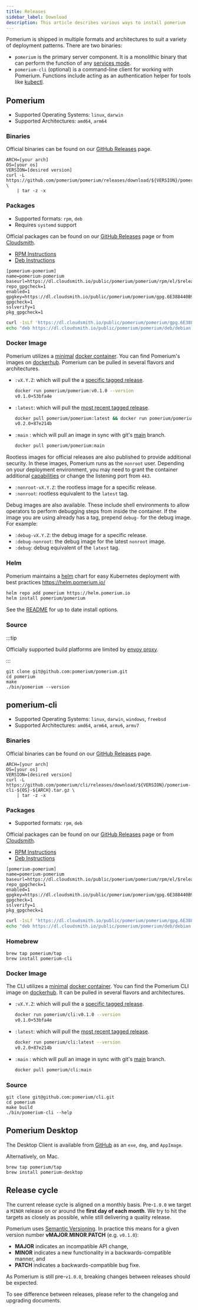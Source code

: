 ```yaml
---
title: Releases
sidebar_label: Download
description: This article describes various ways to install pomerium
---
```



Pomerium is shipped in multiple formats and architectures to suit a variety of deployment patterns. There are two binaries:

- `pomerium` is the primary server component. It is a monolithic binary that can perform the function of any [services mode](/docs/reference/service-mode).
- `pomerium-cli` (optional) is a command-line client for working with Pomerium. Functions include acting as an authentication helper for tools like [kubectl](/docs/k8s).

## Pomerium

- Supported Operating Systems: `linux`, `darwin`
- Supported Architectures: `amd64`, `arm64`

### Binaries

Official binaries can be found on our [GitHub Releases](https://github.com/pomerium/pomerium/releases) page.

```shell
ARCH=[your arch]
OS=[your os]
VERSION=[desired version]
curl -L https://github.com/pomerium/pomerium/releases/download/${VERSION}/pomerium-${OS}-${ARCH}.tar.gz \
    | tar -z -x
```

### Packages

- Supported formats: `rpm`, `deb`
- Requires `systemd` support

Official packages can be found on our [GitHub Releases](https://github.com/pomerium/pomerium/releases) page or from [Cloudsmith](https://cloudsmith.io/~pomerium/repos/pomerium/packages/).

- [RPM Instructions](https://cloudsmith.io/~pomerium/repos/pomerium/setup/#formats-rpm)
- [Deb Instructions](https://cloudsmith.io/~pomerium/repos/pomerium/setup/#formats-deb)

<Tabs>

<TabItem value="yum" label="Yum">

```abnf title="/etc/yum.repos.d/pomerium-pomerium.repo"
[pomerium-pomerium]
name=pomerium-pomerium
baseurl=https://dl.cloudsmith.io/public/pomerium/pomerium/rpm/el/$releasever/$basearch
repo_gpgcheck=1
enabled=1
gpgkey=https://dl.cloudsmith.io/public/pomerium/pomerium/gpg.6E388440B94E1407.key
gpgcheck=1
sslverify=1
pkg_gpgcheck=1
```

</TabItem>
<TabItem value="deb" label="Deb">

```bash
curl -1sLf 'https://dl.cloudsmith.io/public/pomerium/pomerium/gpg.6E388440B94E1407.key' | apt-key add -
echo "deb https://dl.cloudsmith.io/public/pomerium/pomerium/deb/debian buster main" > /etc/apt/sources.list.d/pomerium-pomerium.list
```

</TabItem>
</Tabs>

### Docker Image

Pomerium utilizes a [minimal](https://github.com/GoogleContainerTools/distroless) [docker container](https://www.docker.com/resources/what-container). You can find Pomerium's images on [dockerhub](https://hub.docker.com/r/pomerium/pomerium). Pomerium can be pulled in several flavors and architectures.

- `:vX.Y.Z`: which will pull the a [specific tagged release](https://github.com/pomerium/pomerium/tags).

  ```bash {1}
  docker run pomerium/pomerium:v0.1.0 --version
  v0.1.0+53bfa4e
  ```

- `:latest`: which will pull the [most recent tagged release](https://github.com/pomerium/pomerium/releases).

  ```bash {1}
  docker pull pomerium/pomerium:latest && docker run pomerium/pomerium:latest --version
  v0.2.0+87e214b
  ```

- `:main` : which will pull an image in sync with git's [main](https://github.com/pomerium/pomerium/tree/main) branch.

  ```bash {1}
  docker pull pomerium/pomerium:main
  ```

Rootless images for official releases are also published to provide additional security. In these images, Pomerium runs as the `nonroot` user. Depending on your deployment environment, you may need to grant the container additional [capabilities](https://linux-audit.com/linux-capabilities-hardening-linux-binaries-by-removing-setuid/) or change the listening port from `443`.

- `:nonroot-vX.Y.Z`: the rootless image for a specific release.
- `:nonroot`: rootless equivalent to the `latest` tag.

Debug images are also available. These include shell environments to allow operators to perform debugging steps from inside the container. If the image you are using already has a tag, prepend `debug-` for the debug image. For example:

- `:debug-vX.Y.Z`: the debug image for a specific release.
- `:debug-nonroot`: the debug image for the latest `nonroot` image.
- `:debug`: debug equivalent of the `latest` tag.

### Helm

Pomerium maintains a [helm](https://helm.sh) chart for easy Kubernetes deployment with best practices <https://helm.pomerium.io/>

```bash
helm repo add pomerium https://helm.pomerium.io
helm install pomerium/pomerium
```

See the [README](https://github.com/pomerium/pomerium-helm/blob/main/charts/pomerium/README.md) for up to date install options.

### Source

:::tip

Officially supported build platforms are limited by [envoy proxy](https://www.envoyproxy.io/).

:::

```shell
git clone git@github.com:pomerium/pomerium.git
cd pomerium
make
./bin/pomerium --version
```

## pomerium-cli

- Supported Operating Systems: `linux`, `darwin`, `windows`, `freebsd`
- Supported Architectures: `amd64`, `arm64`, `armv6`, `armv7`

### Binaries

Official binaries can be found on our [GitHub Releases](https://github.com/pomerium/cli/releases) page.

```shell
ARCH=[your arch]
OS=[your os]
VERSION=[desired version]
curl -L https://github.com/pomerium/cli/releases/download/${VERSION}/pomerium-cli-${OS}-${ARCH}.tar.gz \
    | tar -z -x
```

### Packages

- Supported formats: `rpm`, `deb`

Official packages can be found on our [GitHub Releases](https://github.com/pomerium/cli/releases) page or from [Cloudsmith](https://cloudsmith.io/~pomerium/repos/pomerium/packages/).

- [RPM Instructions](https://cloudsmith.io/~pomerium/repos/pomerium/setup/#formats-rpm)
- [Deb Instructions](https://cloudsmith.io/~pomerium/repos/pomerium/setup/#formats-deb)

<Tabs>

<TabItem value="yum" label="Yum">

```abnf title="/etc/yum.repos.d/pomerium-cli.repo"
[pomerium-pomerium]
name=pomerium-pomerium
baseurl=https://dl.cloudsmith.io/public/pomerium/pomerium/rpm/el/$releasever/$basearch
repo_gpgcheck=1
enabled=1
gpgkey=https://dl.cloudsmith.io/public/pomerium/pomerium/gpg.6E388440B94E1407.key
gpgcheck=1
sslverify=1
pkg_gpgcheck=1
```

</TabItem>
<TabItem value="deb" label="Deb">

```bash
curl -1sLf 'https://dl.cloudsmith.io/public/pomerium/pomerium/gpg.6E388440B94E1407.key' | apt-key add -
echo "deb https://dl.cloudsmith.io/public/pomerium/pomerium/deb/debian buster main" > /etc/apt/sources.list.d/pomerium-pomerium.list
```

</TabItem>
</Tabs>

### Homebrew

```shell
brew tap pomerium/tap
brew install pomerium-cli
```

### Docker Image

The CLI utilizes a [minimal](https://github.com/GoogleContainerTools/distroless) [docker container](https://www.docker.com/resources/what-container). You can find the Pomerium CLI image on [dockerhub](https://hub.docker.com/r/pomerium/cli). It can be pulled in several flavors and architectures.

- `:vX.Y.Z`: which will pull the a [specific tagged release](https://github.com/pomerium/cli/tags).

  ```bash {2}
  docker run pomerium/cli:v0.1.0 --version
  v0.1.0+53bfa4e
  ```

- `:latest`: which will pull the [most recent tagged release](https://github.com/pomerium/cli/releases).

  ```bash {2}
  docker run pomerium/cli:latest --version
  v0.2.0+87e214b
  ```

- `:main` : which will pull an image in sync with git's [main](https://github.com/pomerium/pomerium/tree/main) branch.

  ```bash
  docker pull pomerium/cli:main
  ```

### Source

```shell
git clone git@github.com:pomerium/cli.git
cd pomerium
make build
./bin/pomerium-cli --help
```

## Pomerium Desktop

The Desktop Client is available from [GitHub](https://github.com/pomerium/desktop-client/releases) as an `exe`, `dmg`, and `AppImage`.

Alternatively, on Mac.

```shell
brew tap pomerium/tap
brew install pomerium-desktop
```

## Release cycle

The current release cycle is aligned on a monthly basis. Pre-`1.0.0` we target a `MINOR` release on or around the **first day of each month**. We try to hit the targets as closely as possible, while still delivering a quality release.

Pomerium uses [Semantic Versioning](https://semver.org/). In practice this means for a given version number **vMAJOR**.**MINOR**.**PATCH** (e.g. `v0.1.0`):

- **MAJOR** indicates an incompatible API change,
- **MINOR** indicates a new functionality in a backwards-compatible manner, and
- **PATCH** indicates a backwards-compatible bug fixe.

As Pomerium is still pre-`v1.0.0`, breaking changes between releases should be expected.

To see difference between releases, please refer to the changelog and upgrading documents.
